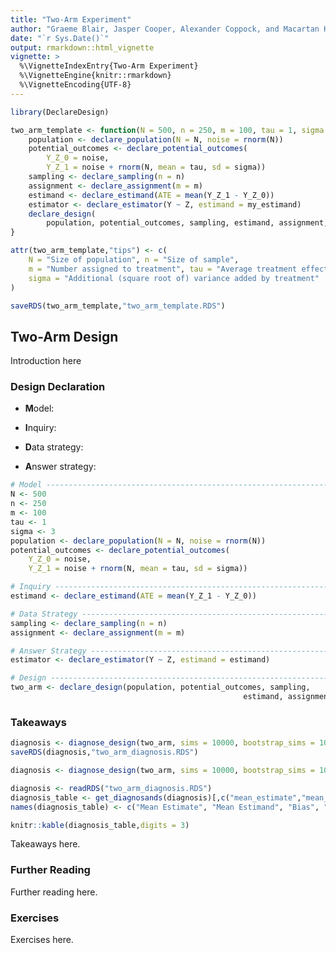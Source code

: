 ```yaml
---
title: "Two-Arm Experiment"
author: "Graeme Blair, Jasper Cooper, Alexander Coppock, and Macartan Humphreys"
date: "`r Sys.Date()`"
output: rmarkdown::html_vignette
vignette: >
  %\VignetteIndexEntry{Two-Arm Experiment}
  %\VignetteEngine{knitr::rmarkdown}
  %\VignetteEncoding{UTF-8}
---
```



```r
library(DeclareDesign)

two_arm_template <- function(N = 500, n = 250, m = 100, tau = 1, sigma = 1) {
	population <- declare_population(N = N, noise = rnorm(N))
	potential_outcomes <- declare_potential_outcomes(
		Y_Z_0 = noise, 
		Y_Z_1 = noise + rnorm(N, mean = tau, sd = sigma))
	sampling <- declare_sampling(n = n)
	assignment <- declare_assignment(m = m)
	estimand <- declare_estimand(ATE = mean(Y_Z_1 - Y_Z_0))
	estimator <- declare_estimator(Y ~ Z, estimand = my_estimand)
	declare_design(
		population, potential_outcomes, sampling, estimand, assignment, reveal_outcomes, estimator)
}

attr(two_arm_template,"tips") <- c(
	N = "Size of population", n = "Size of sample", 
	m = "Number assigned to treatment", tau = "Average treatment effect", 
	sigma = "Additional (square root of) variance added by treatment"
)

saveRDS(two_arm_template,"two_arm_template.RDS")

```

## Two-Arm Design

Introduction here

### Design Declaration

- **M**odel: 
  
- **I**nquiry: 

- **D**ata strategy: 

- **A**nswer strategy: 


```r
# Model ------------------------------------------------------------------------
N <- 500
n <- 250
m <- 100
tau <- 1
sigma <- 3
population <- declare_population(N = N, noise = rnorm(N))
potential_outcomes <- declare_potential_outcomes(
	Y_Z_0 = noise, 
	Y_Z_1 = noise + rnorm(N, mean = tau, sd = sigma))

# Inquiry ----------------------------------------------------------------------
estimand <- declare_estimand(ATE = mean(Y_Z_1 - Y_Z_0))

# Data Strategy ----------------------------------------------------------------
sampling <- declare_sampling(n = n)
assignment <- declare_assignment(m = m)

# Answer Strategy --------------------------------------------------------------
estimator <- declare_estimator(Y ~ Z, estimand = estimand)

# Design -----------------------------------------------------------------------
two_arm <- declare_design(population, potential_outcomes, sampling, 
													estimand, assignment, reveal_outcomes, estimator)
```


### Takeaways 

```r
diagnosis <- diagnose_design(two_arm, sims = 10000, bootstrap_sims = 1000)
saveRDS(diagnosis,"two_arm_diagnosis.RDS")
```


```r
diagnosis <- diagnose_design(two_arm, sims = 10000, bootstrap_sims = 1000)
```

```r
diagnosis <- readRDS("two_arm_diagnosis.RDS")
diagnosis_table <- get_diagnosands(diagnosis)[,c("mean_estimate","mean_estimand","bias","se(bias)","power","se(power)","coverage","se(coverage)")]
names(diagnosis_table) <- c("Mean Estimate", "Mean Estimand", "Bias", "SE(Bias)", "Power", "SE(Power)", "Coverage", "SE(Coverage)")

knitr::kable(diagnosis_table,digits = 3)
```

Takeaways here.
  
### Further Reading

Further reading here.

### Exercises

Exercises here.





